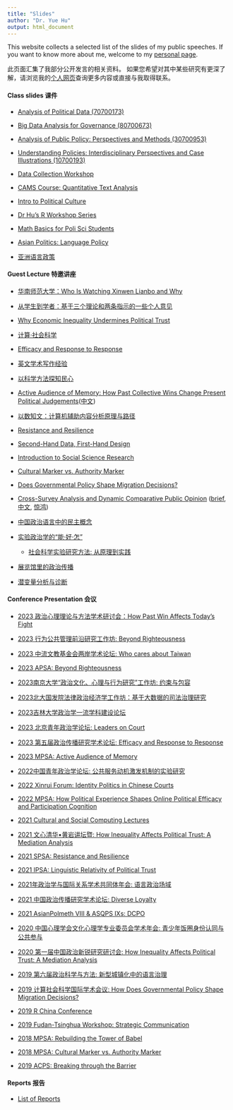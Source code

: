 ```yaml
---
title: "Slides"
author: "Dr. Yue Hu"
output: html_document
---
```


This website collects a selected list of the slides of my public speeches. 
If you want to know more about me, welcome to my [personal page](https://sammo3182.github.io).

此页面汇集了我部分公开发言的相关资料。
如果您希望对其中某些研究有更深了解，请浏览我的[个人网页](https://sammo3182.github.io)查询更多内容或直接与我取得联系。    

#### Class slides 课件

+ <a href="/slides_gh/slides/courses/analysisOfPoliticalData/index.html">Analysis of Political Data (70700173)</a>
+ <a href="/slides_gh/slides/courses/governmentalBigData/index.html">Big Data Analysis for Governance (80700673)</a>
+ <a href="/slides_gh/slides/courses/analysisOfPublicPolicy/index.html">Analysis of Public Policy: Perspectives and Methods (30700953)</a>
+ <a href="/slides_gh/slides/courses/understandingPolicy/index.html">Understanding Policies: Interdisciplinary Perspectives and Case Illustrations (10700193)</a>
+ <a href="/slides_gh/slides/courses/dgpWorkshop/index.html">Data Collection Workshop</a>
+ <a href="/slides_gh/slides/courses/camsTextAnalysis/index.html">CAMS Course: Quantitative Text Analysis</a>
+ <a href="/slides_gh/slides/guestLecture/politicalCulture.html">Intro to Political Culture</a>


+ [Dr Hu's R Workshop Series](slides/courses/rWorkshop/)
+ <a href="/slides_gh/slides/courses/mathCamp/mathcamp.html">Math Basics for Poli Sci Students</a>
+ <a href="/slides_gh/slides/courses/teachingDemo/languagePolicy.html">Asian Politics: Language Policy</a>
+ <a href="/slides_gh/slides/courses/teachingDemo/languagePolicy_cn.html">亚洲语言政策</a> 

#### Guest Lecture 特邀讲座

- [华南师范大学：Who Is Watching Xinwen Lianbo and Why](/slides_gh/slides/guestLecture/cctvAudience.html)

- <a href="/slides_gh/slides/guestLecture/gateway.html"> 从学生到学者：基于三个理论和两条指示的一些个人意见</a>

* <a href="/slides_gh/slides/conference/2020-XinruiForum/inequalityChina.html"> Why Economic Inequality Undermines Political Trust</a>

* <a href="/slides_gh/slides/guestLecture/cssThoughts.html"> 计算·社会科学</a>

* <a href="/slides_gh/slides/guestLecture/efficacy.html"> Efficacy and Response to Response</a>

* <a href="/slides_gh/slides/guestLecture/effectivelyWriting_English.html"> 英文学术写作经验</a>

* <a href="/slides_gh/slides/guestLecture/surveyMethod.html"> 以科学方法探知民心</a>

* <a href="/slides_gh/slides/guestLecture/memory.html">Active Audience of Memory: How Past Collective Wins Change Present Political Judgements</a>(<a href="/slides_gh/slides/guestLecture/memory_domestic.html">中文</a>)

* <a href="/slides_gh/slides/courses/governmentalBigData/06_textAnalaysis.html">以数知文：计算机辅助内容分析原理与路径</a>

* <a href="/slides_gh/slides/conference/2021-SPSA/ciClosure.html">Resistance and Resilience</a>

* <a href="/slides_gh/slides/conference/2021-SPSA/secondHand.html">Second-Hand Data, First-Hand Design</a>

* <a href="/slides_gh/slides/guestLecture/intro2ScientificResearch.html">Introduction to Social Science Research</a>

* <a href="/slides_gh/slides/guestLecture/authorityMarker_long.html"> Cultural Marker vs. Authority Marker</a> 

* <a href="/slides_gh/slides/guestLecture/migrantDecision_hukou.html">Does Governmental Policy Shape Migration Decisions?</a>

* <a href="/slides_gh/slides/guestLecture/dcpo.html">Cross-Survey Analysis and Dynamic Comparative Public Opinion</a> (<a href="/slides_gh/slides/guestLecture/dcpo_s.html">brief</a>, <a href="/slides_gh/slides/guestLecture/dcpo_cn.html">中文</a>, <a href="/slides_gh/slides/guestLecture/dcpo_scn.html">惊鸿</a>)

* <a href="/slides_gh/slides/guestLecture/democracyDiscourse.html">中国政治语言中的民主概念</a>

* <a href="/slides_gh/slides/guestLecture/experiment.html">实验政治学的“能·好·怎”</a>
    - <a href="/slides_gh/slides/guestLecture/experiment_s.html">社会科学实验研究方法: 从原理到实践</a>

* <a href="/slides_gh/slides/guestLecture/patriotic_bases.html">展览馆里的政治传播</a>

* <a href="/slides_gh/slides/guestLecture/latentVariable.html">潜变量分析与诊断</a>


#### Conference Presentation 会议

- [2023 政治心理理论与方法学术研讨会：How Past Win Affects Today's Fight](/slides_gh/slides/conference/memory.html)

- [2023 行为公共管理前沿研究工作坊: Beyond Righteousness](/slides_gh/slides/conference/psm_peer.html)

+ <a href="/slides_gh/slides/conference/taiwan.html">2023 中流文教基金会两岸学术论坛: Who cares about Taiwan</a>

+ <a href="/slides_gh/slides/conference/psm_peer.html">2023 APSA: Beyond Righteousness</a>

+ <a href="/slides_gh/slides/conference/migrantCriminal.html">2023南京大学“政治文化、心理与行为研究”工作坊: 约束与包容</a>

+ <a href="/slides_gh/slides/conference/migrantCriminal.html">2023北大国发院法律政治经济学工作坊：基于大数据的司法治理研究</a>

+ <a href="/slides_gh/slides/conference/myMethod.html">2023吉林大学政治学一流学科建设论坛</a>

+ <a href="/slides_gh/slides/conference/identity_assessor.html">2023 北京青年政治学论坛: Leaders on Court</a>

+ <a href="/slides_gh/slides/conference/efficacy.html">2023 第五届政治传播研究学术论坛: Efficacy and Response to Response</a>

+ <a href="/slides_gh/slides/conference/memory.html">2023 MPSA: Active Audience of Memory</a>

* <a href="/slides_gh/slides/conference/psm_policy.html"> 2022中国青年政治学论坛: 公共服务动机激发机制的实验研究</a>

* <a href="/slides_gh/slides/conference/identity_assessor.html"> 2022 Xinrui Forum: Identity Politics in Chinese Courts</a>

* <a href="/slides_gh/slides/conference/ope.html"> 2022 MPSA: How Political Experience Shapes Online Political Efficacy and Participation Cognition</a>

* <a href="/slides_gh/slides/conference/democracyDiscourse_en.html"> 2021 Cultural and Social Computing Lectures</a>

* <a href="/slides_gh/slides/conference/inequalityTrust_cn.html"> 2021 文心清华•黄岩讲坛暨: How Inequality Affects Political Trust: A Mediation Analysis</a>

* <a href="/slides_gh/slides/conference/ciClosure.html"> 2021 SPSA: Resistance and Resilience</a>

* <a href="/slides_gh/slides/conference/languageTrust.html"> 2021 IPSA: Linguistic Relativity of Political Trust</a>

* <a href="/slides_gh/slides/conference/languageEnglish.html"> 2021年政治学与国际关系学术共同体年会: 语言政治场域</a>

* <a href="/slides_gh/slides/conference/diverseLoyalty.html"> 2021 中国政治传播研究学术论坛: Diverse Loyalty</a>

* <a href="/slides_gh/slides/conference/dcpoDemo.html"> 2021 AsianPolmeth VIII & ASQPS IXs: DCPO</a>

* <a href="/slides_gh/slides/conference/fandom.html"> 2020 中国心理学会文化心理学专业委员会学术年会: 青少年饭圈身份认同与公共参与</a>

* <a href="/slides_gh/slides/conference/inequalityTrust.html"> 2020 第一届中国政治新锐研究研讨会: How Inequality Affects Political Trust: A Mediation Analysis</a>

* <a href="/slides_gh/slides/conference/languageGovernance.html"> 2019 第六届政治科学与方法: 新型城镇化中的语言治理</a>

* <a href="/slides_gh/slides/conference/migrant_hukou.html">2019 计算社会科学国际学术会议: How Does Governmental Policy Shape Migration Decisions?</a>

* <a href="/slides_gh/slides/conference/dotwhisker-interplot.html">2019 R China Conference</a>

* <a href="/slides_gh/slides/conference/democracyDiscourse_en.html">2019 Fudan-Tsinghua Workshop: Strategic Communication</a>

* <a href="/slides_gh/slides/conference/proficiencyTrust.html">2018 MPSA: Rebuilding the Tower of Babel</a>

* <a href="/slides_gh/slides/jobtalk/authorityMarker.html"> 2018 MPSA: Cultural Marker vs. Authority Marker</a> 

* <a href="/slides_gh/slides/conference/migrant_language.html">2019 ACPS: Breaking through the Barrier</a>

#### Reports 报告

+ <a href="/slides_gh/slides/report/index.html"> List of Reports








